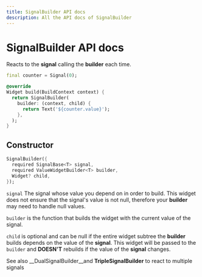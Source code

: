 ```yaml
---
title: SignalBuilder API docs
description: All the API docs of SignalBuilder
---
```


# SignalBuilder API docs

Reacts to the __signal__ calling the __builder__ each time.

```dart
final counter = Signal(0);

@override
Widget build(BuildContext context) {
  return SignalBuilder(
    builder: (context, child) {
      return Text('${counter.value}');
    },
  );
}
```

## Constructor

```dart
SignalBuilder({
  required SignalBase<T> signal,
  required ValueWidgetBuilder<T> builder,
  Widget? child,
});
```

`signal` The signal whose value you depend on in order to build. This widget does not ensure that the signal's value is not null, therefore your __builder__ may need to handle null values.

`builder` is the function that builds the widget with the current value of the signal.

`child` is optional and can be null if the entire widget subtree the __builder__ builds depends on the value of the __signal__. This widget will be passed to the `builder` and __DOESN'T__ rebuilds if the value of the __signal__ changes.

<Info>See also __DualSignalBuilder__and __TripleSignalBuilder__ to react to multiple signals</Info>
